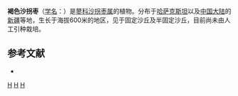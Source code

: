 {{Speciesbox 
| taxon = Calligonum colubrinum
| authority = Borszcz.
}}
'''褐色沙拐枣'''（[[学名|学名]]：{{lang|la|''Calligonum colubrinum''}}）是[[蓼科|蓼科]][[沙拐枣属|沙拐枣属]]的植物。分布于[[哈萨克斯坦|哈萨克斯坦]]以及[[中国大陆|中国大陆]]的[[新疆|新疆]]等地，生长于海拔600米的地区，见于固定沙丘及半固定沙丘，目前尚未由人工引种栽培。

== 参考文献 ==
<div class="references-small">
* {{cite web| url =http://www.bioinfo.cn/db05/KmzwSpecies.php?action=view&id=17219| title =褐色沙拐枣| work =《中国高等植物数据库全库》| publisher =中国科学院微生物研究所| author =昆明植物研究所| accessdate =2009-02-25| deadurl =yes| archiveurl =https://web.archive.org/web/20160305074152/http://www.bioinfo.cn/db05/KmzwSpecies.php?action=view&id=17219| archivedate =2016-03-05| df =}}
</div>
{{Taxonbar}}

[[Category:沙拐枣属|H]]
[[Category:哈萨克斯坦植物|H]]
[[Category:新疆植物|H]]